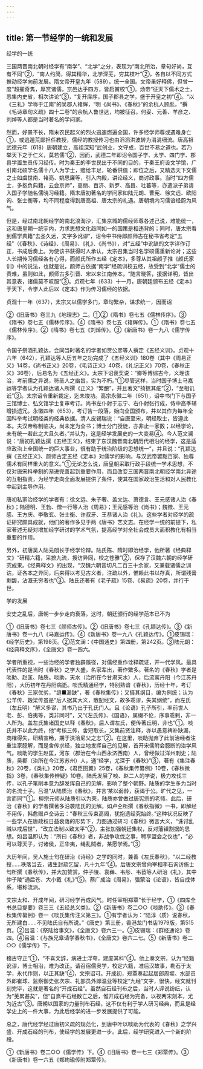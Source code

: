 ```yaml
---
---
---
```

title: 第一节经学的一统和发展
---



经学的一统

三国两晋南北朝时经学有“南学”、“北学”之分，表现为“南北所治，章句好尚，互有不同”②，“南人约简，得其精华，北学深芜，穷其枝叶”②，各自以不同方式推动经学向前发展。隋文帝开皇九年（589），统一全国。文帝虽好释佛，但曾一度“超擢奇隽，厚赏诸儒，京邑达乎四方，皆启黉校”①。炀帝“征天下儒术之士，悉集内史省，相次讲论”③，“复开庠序，国子郡县之学，盛于开皇之初”④。“以《三礼》学称于江南”的吴郡人褚辉，“明《尚书》、《春秋》”的余杭人顾彪，“撰《毛诗章句义疏》四十二卷”的余杭人鲁世达，均被征召。何妥、元善、羊彦之、刘焯等人都是当时著名的学问家。

然而，好景不长，隋末农民起义的烈火迅速燃遍全国，许多经学师尊或遇难身亡①，或逃遁荒鄙担任教授，儒经的教授传习也由滔滔洪波转为涓涓细流。唐高祖武德元年（618）唐朝建立，高祖深知“武创业，文守成，百世不易之道也。若乃举天下之于仁义，莫若儒”②，因而，武德二年即诏令国子学、太学、四门学、郡县学置生员传习经传。时为秦王的李世民出于不同的目的，于秦王府设文学馆，广引南北硕学名儒十八人为学士，赡给丰足，轮番供值；即位之后，又精选天下文儒之士如虞世南、褚亮、姚思廉等，引入内殿，讲论经义，商讨政事。当时“四方儒士，多抱负典籍，云会京师”，高丽、百济、新罗、高昌、吐蕃等，亦遣派子弟请入国子学随名儒晓习经籍。隋末唐初著名的学问家如陆元朗、曹宪、徐文远、欧阳询、张士衡等，均不同程度得到唐高祖、唐太宗的礼遇。唐朝境内习儒谙经蔚为风气。

但是，经过南北朝经学的南北浪淘沙，汇集京城的儒经师尊各述己说，难能统一，这和唐皇朝一统宇内，力求思想文化趋同如一的国策是相违背的；同时，唐太宗看到儒学典籍“去圣久远，文字多讹谬”，诏令中书侍郎颜师古在秘书省考定“五经”（《春秋》、《诗经》、《周易》、《礼》、《尚书》），对“五经”中讹缺的文字详作订正，书成后奏上。为使该书获得时人承认，太宗召集当时名学硕儒重新论对；这些人长期传习儒经各有心得，而颜氏所作五经《定本》，多尊从其祖颜子推《颜氏家训》中的说法，也就是说，颜师古依据“南学”经疏训校五经，故受到“北学”儒士的责难，虽则如此，颜师古多引晋、宋以来江南传本，“随言晓答，援据详明，皆出其意表，诸儒莫不叹服”③。贞观七年（633）十一月，唐朝廷颁布五经《定本》于天下，令学人此后以《定本》作为传习儒经的依据。

贞观十一年（637），太宗又以儒学多门，章句繁杂，谋求统一，因而诏

②《旧唐书》卷三九《地理志》二。①②《隋书》卷七五《儒林传序》。③《隋书》卷七五《儒林传序》。④《隋书》卷七五《褚辉传》。①《隋书》卷七五《儒林传序》。②《隋书》卷七五《刘焯传》。③《新唐书》卷一九八《儒学传序》。

令国子祭酒孔颖达，会同当时著名的学者如贾公彦等人撰定《五经义训》。贞观十六年（642），孔颖达等人历五年之功完成了《五经义训》180卷（其中《周易正义》14卷，《尚书正义》20卷，《毛诗正义》40卷，《礼记正义》70卷，《春秋正义》36卷），后易名为《五经正义》。太宗下诏褒奖说：“卿等博综古今，义理该洽，考前儒之异说，符圣人之幽旨，实为不朽。”①尽管这样，当时国子博士马嘉运等学者认为孔颖达诸人所撰《正义》“繁酿”，并且著文“掎摭其疵”②，“至相讥诋”③。太宗诏令重新裁定，迄未竣功。高宗永徽二年（651），诏中书门下与国子三馆博士、弘文馆学士复审考订。尚书左仆射于志宁、右仆射张行成，侍中高季辅增损遗冗。永徽四年（653），考订告一段落，始向全国颁布，并以其作为每年全国科举考试明经类的经典依据。清人皮锡瑞说：“自唐至宋，明经取士，皆遵此本。夫汉帝称制临决，尚未定为全书；博士分门授徒，亦非止一家数；以经学论，未有统一若此之大且久者。”并认为，这是经学发展史的一大变易④。今人范文澜说：“唐初孔颖达撰《五经正义》，结束了东汉魏晋南北朝历代相沿的经学，这是适应政治上全国统一的巨大事业，很有助于统治阶级的思想统一”，并且说：“孔颖达撰《五经正义》、颜师古定五经《定本》对儒学的影响，与汉武帝罢黜百家、独尊儒术有同样重大的意义。”①无论怎么说，唐皇朝采取行政手段统一学术思想，不仅对唐宋科举制的渐进完善起到重要作用，而且改变三国两晋南北朝经学南北异途的互相指责，为经学走向全面发展提供了条件，使其在国家政治生活和对人民教化中起到主导作用。

唐初私家治经学的学者有：徐文远、朱子奢、盖文达、萧德言、王元感诸人治《春秋》；陆德明、王勃、僧一行等人治《周易》；王元感等治《尚书》；魏徵、王元感、王方庆、李敬玄、张士衡、许叔牙、王恭诸人治《礼》。这些学者对经学的疏证研究颇具成就，他们的著作多见于两《唐书》艺文志。在经学一统的前提下，私家著述无疑对增加经学研讨的学术气氛，提高经学对全社会成员大面积教化有相当重要的作用。

另外，初唐吴人陆元朗长于经学论辩。陆氏陈、隋时即治经学，他所著《经典释文》“研精六籍，采摭九流，搜访异同，校之苍雅”②，保存了汉魏六朝的经学研究成果。《经典释文》的出现，“汉魏六朝音切凡二百三十余家，又兼载诸儒之训诂，证各本之异同，后来得以考见古义者，注疏以外，惟赖此书以存真，所谓残膏剩馥，沾溉无穷者也”③。陆氏还著有《老子疏》15卷、《易疏》20卷，并行于世。

学的发展

安史之乱后，唐朝一步步走向衰落。这时，朝廷颁行的经学范本已不为

①《旧唐书》卷七三《颜师古传》。②《旧唐书》卷七三《孔颖达传》。③《新唐书》卷一九八《马嘉运传》。④《新唐书》卷一九八《孔颖达传》。①皮锡瑞：《经学历史》，第198页。②范文澜：《中国通史》第四册，第242页。③陆元朗：《经典释文序》，《全唐文》卷一四六。

学者所重视，一些治经的学者独辟蹊径，对儒经重作诠释疏证，开一代学风。最具代表性的是当时《春秋》之学大盛，名家辈出，著作繁多。著名的《春秋》学者是啖助、赵匡、陆质。啖助，天水（治所在今甘肃天水）人，后流寓丹阳（今江苏丹阳），大历初年在丹阳病逝。啖氏精通经学，特别熟谙《春秋》，历经十年，考订《春秋》三家优劣，“缝■漏缺”，著《春秋集传》；又摄其纲目，编为例统；认为公羊传、穀梁传虽是“后人据其大义，散配经文，故多乖谬，失其纲统”，而左氏（左丘明）“解义多谬，其书乃出于孔氏门人。且《论语》孔子所引，率前世人老、彭、伯夷等，类非同时”，又“《左氏传》、《国语》，属缀不伦，序事乖剌，非一人所为。盖左氏集诸国史以释《春秋》，后人谓左氏，便传著丘明，非也”①。啖氏并不以此为终，他“考核三传，舍短取长，又集前贤注释，亦以愚意裨补缺漏，商榷得失，研精宣畅，期于浃洽尼父之志”②。在这里，啖助抛弃了此前治经者注重注家臆解，而是舍传求经，独立地发挥自己的见解，首开宋儒附会臆断的治学风气。啖助的学生赵匡，河东（郡治在今山西永济西南）人，曾经做过洋州刺史；陆质，吴郡（治所在今江苏苏州）人，通“经学，尤深于《春秋》”③，著有《集注春秋》20卷，《类礼》20卷，《君臣图翼》25卷，《春秋集传纂例》10卷，《春秋微指》3卷，《春秋集传辨疑》10卷。陆氏发展了啖、赵二人的学说，极力攻伐三传，以孔子笔削本意为辞发挥自己的见解，影响了整个朝野。陆质的学生多为当时的名流士子。吕温“从陆质治《春秋》，并言‘某以弱龄，获谒于公。旷代之见，一言而同’”①。柳宗元师从陆质引以为荣，陆质亦曾做过唐宪宗的老师。此后，研治《春秋》的学者撰著多沿袭陆氏的见解。如卢仝所撰《春秋指微》一书，即解经不用传，韩愈赠卢仝诗云：“春秋三传束高阁，犹抱遗经究始终。”这种状况反映了一些学人在唐政权日益衰落的形势下，力图通过研习《春秋》微言大义，“诛讨乱贼以戒后世”，“改立法制以致太平”②，主张加强朝廷集权，反对藩镇割据的思想。如吕温即认为：“所曰《春秋》者，非战争攻伐之事，聘享盟会之仪也”，“必可以尊天子，讨诸侯，正华夷，绳乱贼者，某愿学焉。”③

大历年间，吴人施士匄在研治《诗经》之学的同时，兼善《左氏春秋》，“以二经教授……秩落当去，诸生封疏乞留，凡十九年”④。后唐文宗曾向宰相李石询访施士匄所撰《春秋传》，并大加赞赏。仲子陵、袁彝、韦彤、韦茝等人研治《礼》，其中仲子陵“通后苍、大小戴《礼》”⑤。蔡广成治《周易》，强蒙治《论语》，皆自成体系，堪称流派。

文宗太和、开成年间，研习经学再成风气。时任宰相郑覃“长于经学，①《四库全书总目提要》卷三三《五经总义类》。②《新唐书》卷二○○《啖助传》。③《春秋集传纂例》卷一《啖氏集传注义第三》。①有学者认为：“陆淳（质）说春秋，无所建白……不见陆氏自有所说。”《唐史》第三册，香港龙门书店1979版，第515页。②吕温：《祭陆给事文》，《全唐文》卷六三一。③皮锡瑞：《群经通论》卷四。④吕温：《与族兄皋请学春秋书》，《全唐文》卷六二七。⑤《新唐书》卷二○○《儒学传》下。

稽古守正”①，“不喜文辞，病进士浮夸，建废其科”④。他上奏文宗，认为“经籍讹谬，博士相沿，难为改正。请召宿儒奥学，校定六籍，准后汉故事，勒石于太学，永代作则，以正其缺”④，文宗诏可。开成初，郑覃奏起起居郎周墀、水部员外郎崔球、监察御史张次宗、礼部员外郎温业等校定“九经”文字，很快，经文就刊刻完毕，这就是著名的“开成石经”。虽然自石经刊布之后，当时人评说纷纭，认为“芜累甚矣”，但“自熹平石经散亡之后，惟开成石经为完备，以视两宋刻本，尤为近古”③。唐朝以国家的力量刊布石经，这不仅有利于学人研习经典，而且是经学史上的一件大事，为此后经学的进一步发展提供了可能。

总之，唐代经学经过唐初义疏的规范化，到唐中叶以啖助为代表的《春秋》之学兴盛、开成石经的刊布，使经学的发展更进一步。此后，经学研究进入一个新的阶段。

①《新唐书》卷二○○《儒学传》下。④《旧唐书》卷一七三《郑覃传》。③《新唐书》卷一六五《郑珣瑜传附郑覃传》。